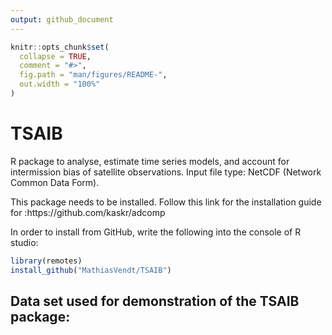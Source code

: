 ```yaml
---
output: github_document
---
```


<!-- README.md is generated from README.Rmd. Please edit that file -->

```r
knitr::opts_chunk$set(
  collapse = TRUE,
  comment = "#>",
  fig.path = "man/figures/README-",
  out.width = "100%"
)
```

# TSAIB

<!-- badges: start -->
<!-- badges: end -->

R package to analyse, estimate time series models, and 
account for intermission bias of satellite observations.
Input file type: NetCDF (Network Common Data Form).

This package needs \verb+TMB+ to be installed. Follow this link for the installation guide for \verb+TMB+:https://github.com/kaskr/adcomp

In order to install \verb+TSAIB+ from GitHub, write the following into the console of R studio:

``` r
library(remotes)
install_github("MathiasVendt/TSAIB")
```
## Data set used for demonstration of the TSAIB package:

